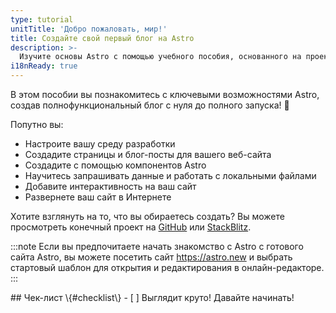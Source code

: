 ```yaml
---
type: tutorial
unitTitle: 'Добро пожаловать, мир!'
title: Создайте свой первый блог на Astro
description: >-
  Изучите основы Astro с помощью учебного пособия, основанного на проектах. Все базовые знания для начала работы!
i18nReady: true
---
```




<Lede> В этом пособии вы познакомитесь с ключевыми возможностями Astro, создав полнофункциональный блог с нуля до полного запуска! 🚀 </Lede>

Попутно вы:
- Настроите вашу среду разработки
- Создадите страницы и блог-посты для вашего веб-сайта
- Создадите с помощью компонентов Astro
- Научитесь запрашивать данные и работать с локальными файлами
- Добавите интерактивность на ваш сайт
- Развернете ваш сайт в Интернете

Хотите взглянуть на то, что вы  обираетесь создать? Вы можете просмотреть конечный проект на [GitHub](https://github.com/withastro/blog-tutorial-demo) или [StackBlitz](https://stackblitz.com/github/withastro/blog-tutorial-demo/tree/complete?file=src%2Fpages%2Findex.astro).

:::note
Если вы предпочитаете начать знакомство с Astro с готового сайта Astro, вы можете посетить сайт https://astro.new и выбрать стартовый шаблон для открытия и редактирования в онлайн-редакторе.
:::


<Box icon="check-list">
## Чек-лист \{#checklist\}

<Checklist>
- [ ] Выглядит круто! Давайте начинать!
</Checklist>
</Box>
